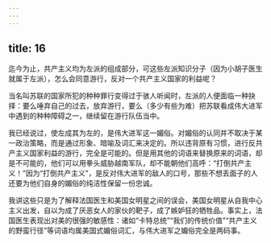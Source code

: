 ```yaml
---
---
---
```

title: 16
---




迄今为止，共产主义均为左派的组成部分，可这些左派知识分子（因为小胡子医生就属于左派），怎么会同意游行，反对一个共产主义国家的利益呢？

当名叫苏联的国家所犯的种种罪行变得过于骇人听闻时，左派的人便面临一种抉择：要么唾弃自己的过去，放弃游行，要么（多少有些为难）把苏联看成伟大进军中遇到的种种障碍之一，继续留在游行队伍当中。

我已经说过，使左成其为左的，是伟大进军这一媚俗。对媚俗的认同并不取决于某一政治策略，而是通过形象、暗喻及词汇来决定的。所以违背原有习惯，进行反共产主义国家利益的游行，完全是可能的。但是用其他的词语来替换原来的词语，却是不可能的，他们可以用拳头威胁越南军队，却不能朝他们高呼：“打倒共产主义！”因为“打倒共产主义”，是反对伟大进军的敌人的口号，那些不想丢面子的人还要为他们自身的媚俗的纯洁性保留一份忠诚。

我讲这些只是为了解释法国医生和美国女明星之间的误会，美国女明星从自我中心主义出发，自以为成了厌恶女人的家伙的靶子，成了嫉妒狂的牺牲品。事实上，法国医生表现出对美的很强的敏感性：诸如“卡特总统”“我们的传统价值”“共产主义的野蛮行径”等词语均属美国式媚俗词汇，与伟大进军之媚俗完全是两码事。